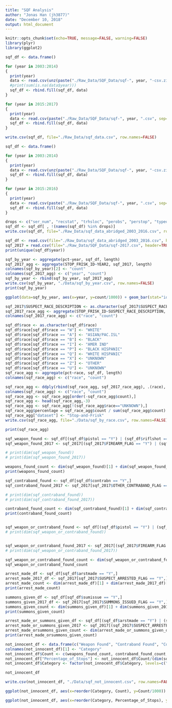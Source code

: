 ```yaml
---
title: "SQF Analysis"
author: "Jonas Han (jh3877)"
date: "December 10, 2018"
output: html_document
---
```


```r
knitr::opts_chunk$set(echo=TRUE, message=FALSE, warning=FALSE)
library(plyr)
library(ggplot2)
```

```r
sqf_df <- data.frame()

for (year in 2003:2014)
{
  print(year)
  data <- read.csv(unz(paste("./Raw_Data/SQF_Data/sqf-", year, "-csv.zip", sep=""), paste(year, ".csv", sep="")), header = TRUE, sep = ",")
  #print(sum(is.na(data$year)))
  sqf_df <- rbind.fill(sqf_df, data)
}

for (year in 2015:2017)
{
  print(year)
  data <- read.csv(paste("./Raw_Data/SQF_Data/sqf-", year, ".csv", sep=""), header = TRUE, sep=",")
  sqf_df <- rbind.fill(sqf_df, data)
}

write.csv(sqf_df, file="./Raw_Data/sqf_data.csv", row.names=FALSE)
```

```r
sqf_df <- data.frame()

for (year in 2003:2014)
{
  print(year)
  data <- read.csv(unz(paste("./Raw_Data/SQF_Data/sqf-", year, "-csv.zip", sep=""), paste(year, ".csv", sep="")), header = TRUE, sep = ",")
  sqf_df <- rbind.fill(sqf_df, data)
}

for (year in 2015:2016)
{
  print(year)
  data <- read.csv(paste("./Raw_Data/SQF_Data/sqf-", year, ".csv", sep=""), header = TRUE, sep=",")
  sqf_df <- rbind.fill(sqf_df, data)
}

drops <- c("ser_num", "recstat", "trhsloc", "perobs", "perstop", "typeofid", "othpers", "comppct", "offunif", "officrid", "adtlrept", "radio", "ac_rept", "ac_inves", "repcmd", "revcmd", "offverb", "offshld", "ht_feet", "ht_inch", "weight", "haircolr", "eyecolor", "build", "othfeatr", "addrtyp", "rescode", "premtype", "aptnum", "addrpct", "sector", "beat", "post", "dettypCM", "lineCM", "detailCM")
sqf_df <- sqf_df[ , !(names(sqf_df) %in% drops)]
write.csv(sqf_df, file="./Raw_Data/sqf_data_abridged_2003_2016.csv", row.names=FALSE)
```

```r
sqf_df <- read.csv(file="./Raw_Data/sqf_data_abridged_2003_2016.csv", header=TRUE)
sqf_2017 = read.csv(file="./Raw_Data/SQF_Data/sqf-2017.csv", header=TRUE)
print(unique(sqf_df$year))
```


```r
sqf_by_year <- aggregate(pct~year, sqf_df, length)
sqf_2017_agg <- aggregate(STOP_FRISK_ID~YEAR2, sqf_2017, length)
colnames(sqf_by_year)[2] <- "count"
colnames(sqf_2017_agg) <- c("year", "count")
sqf_by_year <- rbind(sqf_by_year, sqf_2017_agg)
write.csv(sqf_by_year, "./Data/sqf_by_year.csv", row.names=FALSE)
print(sqf_by_year)
```

```r
ggplot(data=sqf_by_year, aes(x=year, y=count/1000)) + geom_bar(stat="identity") + ggtitle("NYPD Stop-and-Frisk (2003-2017)") + theme_grey(18) + theme(plot.title=element_text(hjust=0.5)) + scale_x_continuous("Year", labels=as.character(sqf_by_year$year), breaks=sqf_by_year$year) + ylab("Frequency (Thousands)")
```


```r
sqf_2017$SUSPECT_RACE_DESCRIPTION <- as.character(sqf_2017$SUSPECT_RACE_DESCRIPTION)
sqf_2017_race_agg <- aggregate(STOP_FRISK_ID~SUSPECT_RACE_DESCRIPTION, sqf_2017, length)
colnames(sqf_2017_race_agg) <- c("race", "count")

sqf_df$race <- as.character(sqf_df$race)
sqf_df$race[sqf_df$race == "W"] <- "WHITE"
sqf_df$race[sqf_df$race == "A"] <- "ASIAN/PAC.ISL"
sqf_df$race[sqf_df$race == "B"] <- "BLACK"
sqf_df$race[sqf_df$race == "I"] <- "AMER IND"
sqf_df$race[sqf_df$race == "P"] <- "BLACK HISPANIC"
sqf_df$race[sqf_df$race == "Q"] <- "WHITE HISPANIC"
sqf_df$race[sqf_df$race == "X"] <- "UNKNOWN"
sqf_df$race[sqf_df$race == "Z"] <- "OTHER"
sqf_df$race[sqf_df$race == "U"] <- "UNKNOWN"
sqf_race_agg <- aggregate(pct~race, sqf_df, length)
colnames(sqf_race_agg) <- c("race", "count")

sqf_race_agg <- ddply(rbind(sqf_race_agg, sqf_2017_race_agg), .(race), summarize, sum_count = sum(count))
colnames(sqf_race_agg) <- c("race", "count")
sqf_race_agg <- sqf_race_agg[order(-sqf_race_agg$count),]
sqf_race_agg <- head(sqf_race_agg,-3)
sqf_race_agg <- sqf_race_agg[!(sqf_race_agg$race=="UNKNOWN"),]
sqf_race_agg$percentage = sqf_race_agg$count / sum(sqf_race_agg$count)
sqf_race_agg["dataset"] <- "Stop-and-Frisk"
write.csv(sqf_race_agg, file="./Data/sqf_by_race.csv", row.names=FALSE)
```


```r
print(sqf_race_agg)
```

```r
sqf_weapon_found <- sqf_df[(sqf_df$pistol == "Y") | (sqf_df$riflshot == "Y") | (sqf_df$asltweap == "Y") | (sqf_df$knifcuti == "Y") | (sqf_df$machgun == "Y") | (sqf_df$othrweap == "Y"),]
sqf_weapon_found_2017 <- sqf_2017[(sqf_2017$FIREARM_FLAG == "Y") | (sqf_2017$KNIFE_CUTTER_FLAG == "Y") | (sqf_2017$OTHER_WEAPON_FLAG ==  "Y") | (sqf_2017$WEAPON_FOUND_FLAG == "Y"),]

# print(dim(sqf_weapon_found))
# print(dim(sqf_weapon_found_2017))

weapons_found_count <- dim(sqf_weapon_found)[1] + dim(sqf_weapon_found_2017)[1]
print(weapons_found_count)

sqf_contraband_found <- sqf_df[sqf_df$contrabn == "Y",]
sqf_contraband_found_2017 <- sqf_2017[sqf_2017$OTHER_CONTRABAND_FLAG == "Y",]

# print(dim(sqf_contraband_found))
# print(dim(sqf_contraband_found_2017))

contraband_found_count <- dim(sqf_contraband_found)[1] + dim(sqf_contraband_found_2017)[1]
print(contraband_found_count)


sqf_weapon_or_contraband_found <- sqf_df[(sqf_df$pistol == "Y") | (sqf_df$riflshot == "Y") | (sqf_df$asltweap == "Y") | (sqf_df$knifcuti == "Y") | (sqf_df$machgun == "Y") | (sqf_df$othrweap == "Y") | (sqf_df$contrabn == "Y"),]
# print(dim(sqf_weapon_or_contraband_found))


sqf_weapon_or_contraband_found_2017 <- sqf_2017[(sqf_2017$FIREARM_FLAG == "Y") | (sqf_2017$KNIFE_CUTTER_FLAG == "Y") | (sqf_2017$OTHER_WEAPON_FLAG ==  "Y") | (sqf_2017$WEAPON_FOUND_FLAG == "Y") | (sqf_2017$OTHER_CONTRABAND_FLAG == "Y"),]
# print(dim(sqf_weapon_or_contraband_found_2017))

sqf_weapon_or_contraband_found_count <- dim(sqf_weapon_or_contraband_found)[1] + dim(sqf_weapon_or_contraband_found_2017)[1]
sqf_weapon_or_contraband_found_count

arrest_made_df <- sqf_df[sqf_df$arstmade == "Y",]
arrest_made_2017_df <- sqf_2017[sqf_2017$SUSPECT_ARRESTED_FLAG == "Y",]
arrest_made_count <- dim(arrest_made_df)[1] + dim(arrest_made_2017_df)[1]
print(arrest_made_count)

summons_given_df <- sqf_df[sqf_df$sumissue == "Y",]
summons_given_2017_df <- sqf_2017[sqf_2017$SUMMONS_ISSUED_FLAG == "Y",]
summons_given_count <- dim(summons_given_df)[1] + dim(summons_given_2017_df)[1]
print(summons_given_count)

arrest_made_or_summons_given_df <- sqf_df[(sqf_df$arstmade == "Y") | (sqf_df$sumissue == "Y"),]
arrest_made_or_summons_given_2017 <- sqf_2017[(sqf_2017$SUSPECT_ARRESTED_FLAG == "Y") | (sqf_2017$SUMMONS_ISSUED_FLAG == "Y"),]
arrest_made_orsummons_given_count <- dim(arrest_made_or_summons_given_df)[1] + dim(arrest_made_or_summons_given_2017)[1]
print(arrest_made_orsummons_given_count)

not_innocent_df <- data.frame(c("Weapon Found", "Contraband Found", "Contraband or Weapon Found", "Arrest Made", "Summons Given", "Arrest Made or Summons Given"))
colnames(not_innocent_df)[1] <- "Category"
not_innocent_df$Count <- c(weapons_found_count, contraband_found_count, sqf_weapon_or_contraband_found_count, arrest_made_count, summons_given_count, arrest_made_orsummons_given_count)
not_innocent_df["Percentage_of_Stops"] <- not_innocent_df$Count/(dim(sqf_2017)[1] + dim(sqf_df)[1])
not_innocent_df$Category <- factor(not_innocent_df$Category, levels=c("Arrest Made or Summons Given", "Arrest Made", "Summons Given", "Contraband or Weapon Found", "Contraband Found", "Weapon Found"))

not_innocent_df

write.csv(not_innocent_df, "./Data/sqf_not_innocent.csv", row.names=FALSE)
```

```r
ggplot(not_innocent_df, aes(x=reorder(Category, Count), y=Count/1000)) + geom_bar(stat="identity") + theme_grey(16) + coord_flip() + ylab("Frequency(Thousands)") + xlab("") + theme(plot.margin = margin(10, 15, 10, 1))
```

```r
ggplot(not_innocent_df, aes(x=reorder(Category, Percentage_of_Stops), y=Percentage_of_Stops)) + geom_bar(stat="identity") + theme_grey(16) + coord_flip() + ylab("Percentage of Stops") + xlab("") + scale_y_continuous(labels = scales::percent) + theme(plot.margin = margin(10, 15, 10, 1))
```














